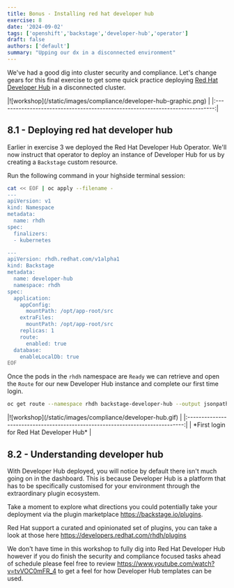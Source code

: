 ```yaml
---
title: Bonus - Installing red hat developer hub
exercise: 8
date: '2024-09-02'
tags: ['openshift','backstage','developer-hub','operator']
draft: false
authors: ['default']
summary: "Upping our dx in a disconnected environment"
---
```


We've had a good dig into cluster security and compliance. Let's change gears for this final exercise to get some quick practice deploying [Red Hat Developer Hub](https://developers.redhat.com/rhdh/overview) in a disconnected cluster.

<Zoom>
|![workshop](/static/images/compliance/developer-hub-graphic.png)               |
|:-----------------------------------------------------------------------------:|
</Zoom>


## 8.1 - Deploying red hat developer hub

Earlier in exercise 3 we deployed the Red Hat Developer Hub Operator. We'll now instruct that operator to deploy an instance of Developer Hub for us by creating a `Backstage` custom resource.

Run the following command in your highside terminal session:

```bash
cat << EOF | oc apply --filename -
---
apiVersion: v1
kind: Namespace
metadata:
  name: rhdh
spec:
  finalizers:
  - kubernetes

---
apiVersion: rhdh.redhat.com/v1alpha1
kind: Backstage
metadata:
  name: developer-hub
  namespace: rhdh
spec:
  application:
    appConfig:
      mountPath: /opt/app-root/src
    extraFiles:
      mountPath: /opt/app-root/src
    replicas: 1
    route:
      enabled: true
  database:
    enableLocalDb: true
EOF
```

Once the pods in the `rhdh` namespace are `Ready` we can retrieve and open the `Route` for our new Developer Hub instance and complete our first time login.

```bash
oc get route --namespace rhdh backstage-developer-hub --output jsonpath='{.spec.host}'
```

<Zoom>
|![workshop](/static/images/compliance/developer-hub.gif)                       |
|:-----------------------------------------------------------------------------:|
| *First login for Red Hat Developer Hub*                                       |
</Zoom>


## 8.2 - Understanding developer hub

With Developer Hub deployed, you will notice by default there isn't much going on in the dashboard. This is because Developer Hub is a platform that has to be specifically customised for your environment through the extraordinary plugin ecosystem.

Take a moment to explore what directions you could potentially take your deployment via the plugin marketplace https://backstage.io/plugins. 

Red Hat support a curated and opinionated set of plugins, you can take a look at those here https://developers.redhat.com/rhdh/plugins

We don't have time in this workshop to fully dig into Red Hat Developer Hub however if you do finish the security and compliance focused tasks ahead of schedule please feel free to review https://www.youtube.com/watch?v=tvVOC0mFR_4 to get a feel for how Developer Hub templates can be used.

